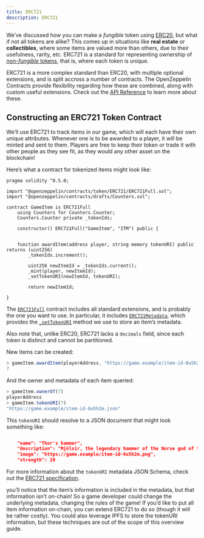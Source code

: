 ```yaml
---
title: ERC721
description: ERC721
---
```


We’ve discussed how you can make a _fungible_ token using [ERC20](erc20.mdx), but what if not all tokens are alike? This comes up in situations like **real estate** or **collectibles**, where some items are valued more than others, due to their usefulness, rarity, etc. ERC721 is a standard for representing ownership of [_non-fungible_ tokens](tokens.mdx#different-kinds-of-tokens), that is, where each token is unique.

ERC721 is a more complex standard than ERC20, with multiple optional extensions, and is split accross a number of contracts. The OpenZeppelin Contracts provide flexibility regarding how these are combined, along with custom useful extensions. Check out the [API Reference](contracts/v5.x/api/token/ERC721.mdx) to learn more about these.

## Constructing an ERC721 Token Contract

We’ll use ERC721 to track items in our game, which will each have their own unique attributes. Whenever one is to be awarded to a player, it will be minted and sent to them. Players are free to keep their token or trade it with other people as they see fit, as they would any other asset on the blockchain!

Here’s what a contract for tokenized items might look like:

```solidity
pragma solidity ^0.5.0;

import "@openzeppelin/contracts/token/ERC721/ERC721Full.sol";
import "@openzeppelin/contracts/drafts/Counters.sol";

contract GameItem is ERC721Full 
    using Counters for Counters.Counter;
    Counters.Counter private _tokenIds;

    constructor() ERC721Full("GameItem", "ITM") public {
    

    function awardItem(address player, string memory tokenURI) public returns (uint256) 
        _tokenIds.increment();

        uint256 newItemId = _tokenIds.current();
        _mint(player, newItemId);
        _setTokenURI(newItemId, tokenURI);

        return newItemId;
    
}
```

The [`ERC721Full`](contracts/v5.x/api/token/ERC721.mdx#ERC721Full) contract includes all standard extensions, and is probably the one you want to use. In particular, it includes [`ERC721Metadata`](contracts/v5.x/api/token/ERC721.mdx#ERC721Metadata), which provides the [`_setTokenURI`](contracts/v5.x/api/token/ERC721.mdx#ERC721Metadata-_setTokenURI-uint256-string-) method we use to store an item’s metadata.

Also note that, unlike ERC20, ERC721 lacks a `decimals` field, since each token is distinct and cannot be partitioned.

New items can be created:

```javascript
> gameItem.awardItem(playerAddress, "https://game.example/item-id-8u5h2m.json")
7
```

And the owner and metadata of each item queried:

```javascript
> gameItem.ownerOf(7)
playerAddress
> gameItem.tokenURI(7)
"https://game.example/item-id-8u5h2m.json"
```

This `tokenURI` should resolve to a JSON document that might look something like:

```json

    "name": "Thor's hammer",
    "description": "Mjölnir, the legendary hammer of the Norse god of thunder.",
    "image": "https://game.example/item-id-8u5h2m.png",
    "strength": 20

```

For more information about the `tokenURI` metadata JSON Schema, check out the [ERC721 specification](https://eips.ethereum.org/EIPS/eip-721).

<Callout>
you’ll notice that the item’s information is included in the metadata, but that information isn’t on-chain! So a game developer could change the underlying metadata, changing the rules of the game! If you’d like to put all item information on-chain, you can extend ERC721 to do so (though it will be rather costly). You could also leverage IPFS to store the tokenURI information, but these techniques are out of the scope of this overview guide.
</Callout>
